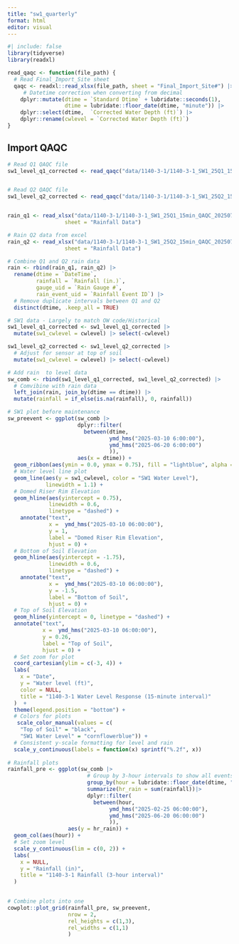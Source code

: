 ```yaml
---
title: "sw1_quarterly"
format: html
editor: visual
---
```


```r
#| include: false
library(tidyverse)
library(readxl)
```

```r
read_qaqc <- function(file_path) {
  # Read Final_Import_Site sheet
  qaqc <- readxl::read_xlsx(file_path, sheet = "Final_Import_Site#") |>
     # Datetime correction when converting from decimal
    dplyr::mutate(dtime = `Standard Dtime` + lubridate::seconds(1),
                  dtime = lubridate::floor_date(dtime, "minute")) |>
    dplyr::select(dtime,  `Corrected Water Depth (ft)`) |>
    dplyr::rename(cwlevel = `Corrected Water Depth (ft)`)
}
```

## Import QAQC

```r
# Read Q1 QAQC file
sw1_level_q1_corrected <- read_qaqc("data/1140-3-1/1140-3-1_SW1_25Q1_15min_QAQC_20250710_KR.xlsx")


# Read Q2 QAQC file
sw1_level_q2_corrected <- read_qaqc("data/1140-3-1/1140-3-1_SW1_25Q2_15min_QAQC_20250710_KR.xlsx")


rain_q1 <- read_xlsx("data/1140-3-1/1140-3-1_SW1_25Q1_15min_QAQC_20250710_KR.xlsx",
                  sheet = "Rainfall Data")

# Rain Q2 data from excel
rain_q2 <- read_xlsx("data/1140-3-1/1140-3-1_SW1_25Q2_15min_QAQC_20250710_KR.xlsx",
                  sheet = "Rainfall Data")

# Combine Q1 and Q2 rain data
rain <- rbind(rain_q1, rain_q2) |> 
  rename(dtime = `DateTime`,
         rainfall = `Rainfall (in.)`,
         gauge_uid = `Rain Gauge #`,
         rain_event_uid = `Rainfall Event ID`) |>
  # Remove duplicate intervals between Q1 and Q2
  distinct(dtime, .keep_all = TRUE)

```

```r
# SW1 data - Largely to match OW code/Historical
sw1_level_q1_corrected <- sw1_level_q1_corrected |>
  mutate(sw1_cwlevel = cwlevel) |> select(-cwlevel)

sw1_level_q2_corrected <- sw1_level_q2_corrected |>
  # Adjust for sensor at top of soil
  mutate(sw1_cwlevel = cwlevel) |> select(-cwlevel)

# Add rain  to level data
sw_comb <- rbind(sw1_level_q1_corrected, sw1_level_q2_corrected) |>
  # Comvibine with rain data
  left_join(rain, join_by(dtime == dtime)) |>
  mutate(rainfall = if_else(is.na(rainfall), 0, rainfall))
```

```r
# SW1 plot before maintenance
sw_preevent <- ggplot(sw_comb |> 
                      dplyr::filter(
                        between(dtime, 
                                ymd_hms("2025-03-10 6:00:00"),
                                ymd_hms("2025-06-20 6:00:00")
                                )),
                      aes(x = dtime)) +
  geom_ribbon(aes(ymin = 0.0, ymax = 0.75), fill = "lightblue", alpha = 0.4) +
  # Water level line plot
  geom_line(aes(y = sw1_cwlevel, color = "SW1 Water Level"),
            linewidth = 1.1) +
  # Domed Riser Rim Elevation
  geom_hline(aes(yintercept = 0.75),
             linewidth = 0.6,
             linetype = "dashed") +
    annotate("text",
             x =  ymd_hms("2025-03-10 06:00:00"),
             y = 1, 
             label = "Domed Riser Rim Elevation",
             hjust = 0) +
  # Bottom of Soil Elevation
  geom_hline(aes(yintercept = -1.75),
             linewidth = 0.6,
             linetype = "dashed") +
    annotate("text",
             x =  ymd_hms("2025-03-10 06:00:00"),
             y = -1.5, 
             label = "Bottom of Soil",
             hjust = 0) +
  # Top of Soil Elevation
  geom_hline(yintercept = 0, linetype = "dashed") +
  annotate("text",
           x =  ymd_hms("2025-03-10 06:00:00"),
           y = 0.26,
           label = "Top of Soil", 
           hjust = 0) +
  # Set zoom for plot
  coord_cartesian(ylim = c(-3, 4)) +
  labs(
    x = "Date",
    y = "Water level (ft)",
    color = NULL,
    title = "1140-3-1 Water Level Response (15-minute interval)"
  )  +
  theme(legend.position = "bottom") +
  # Colors for plots
   scale_color_manual(values = c(
    "Top of Soil" = "black",
    "SW1 Water Level" = "cornflowerblue")) +
  # Consistent y-scale formatting for level and rain
  scale_y_continuous(labels = function(x) sprintf("%.2f", x))
  
# Rainfall plots
rainfall_pre <- ggplot(sw_comb |>
                         # Group by 3-hour intervals to show all events
                         group_by(hour = lubridate::floor_date(dtime, "1 hour")) |>
                         summarize(hr_rain = sum(rainfall))|> 
                         dplyr::filter(
                           between(hour, 
                                ymd_hms("2025-02-25 06:00:00"),
                                ymd_hms("2025-06-20 06:00:00")
                                )),
                   aes(y = hr_rain)) +
  geom_col(aes(hour)) + 
  # Set zoom level
  scale_y_continuous(lim = c(0, 2)) +
  labs(
    x = NULL,
    y = "Rainfall (in)",
    title = "1140-3-1 Rainfall (3-hour interval)"
  )
  
```

```r
# Combine plots into one
cowplot::plot_grid(rainfall_pre, sw_preevent,
                   nrow = 2,
                   rel_heights = c(1,3),
                   rel_widths = c(1,1)
                   )
```
